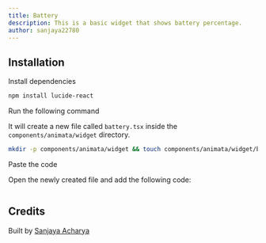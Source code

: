 ```yaml
---
title: Battery
description: This is a basic widget that shows battery percentage.
author: sanjaya22780
---
```


<ComponentPreview name="widget-battery--docs" />

## Installation

<Steps>
<Step>Install dependencies</Step>

```bash
npm install lucide-react
```

<Step>Run the following command</Step>

It will create a new file called `battery.tsx` inside the `components/animata/widget` directory.

```bash
mkdir -p components/animata/widget && touch components/animata/widget/battery.tsx
```

<Step>Paste the code</Step>

Open the newly created file and add the following code:

```jsx file=<rootDir>/animata/widget/battery.tsx

```

</Steps>

## Credits

Built by [Sanjaya Acharya](https://github.com/acharya-sanjaya)
